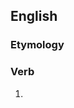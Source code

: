 ==English==

===Etymology===
{{suffix|en|govern|eth}}

===Verb===
{{head|en|verb form}}

# {{en-archaic third-person singular of|govern}}
